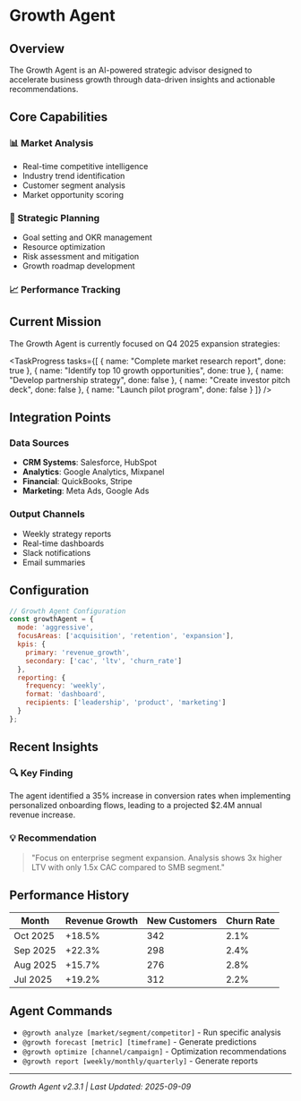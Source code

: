 # Growth Agent

## Overview

The Growth Agent is an AI-powered strategic advisor designed to accelerate business growth through data-driven insights and actionable recommendations.

<AgentStatus status="active" tasks={3} />

## Core Capabilities

### 📊 Market Analysis
- Real-time competitive intelligence
- Industry trend identification
- Customer segment analysis
- Market opportunity scoring

### 🎯 Strategic Planning
- Goal setting and OKR management
- Resource optimization
- Risk assessment and mitigation
- Growth roadmap development

### 📈 Performance Tracking

<div className="grid grid-cols-3 gap-4 my-6">
  <MetricCard title="Revenue Growth" value="24.5" change={12.3} unit="%" />
  <MetricCard title="Customer Acquisition" value="1,234" change={-5.2} />
  <MetricCard title="Market Share" value="18.7" change={3.1} unit="%" />
</div>

## Current Mission

The Growth Agent is currently focused on Q4 2025 expansion strategies:

<TaskProgress tasks={[
  { name: "Complete market research report", done: true },
  { name: "Identify top 10 growth opportunities", done: true },
  { name: "Develop partnership strategy", done: false },
  { name: "Create investor pitch deck", done: false },
  { name: "Launch pilot program", done: false }
]} />

## Integration Points

### Data Sources
- **CRM Systems**: Salesforce, HubSpot
- **Analytics**: Google Analytics, Mixpanel
- **Financial**: QuickBooks, Stripe
- **Marketing**: Meta Ads, Google Ads

### Output Channels
- Weekly strategy reports
- Real-time dashboards
- Slack notifications
- Email summaries

## Configuration

```javascript
// Growth Agent Configuration
const growthAgent = {
  mode: 'aggressive',
  focusAreas: ['acquisition', 'retention', 'expansion'],
  kpis: {
    primary: 'revenue_growth',
    secondary: ['cac', 'ltv', 'churn_rate']
  },
  reporting: {
    frequency: 'weekly',
    format: 'dashboard',
    recipients: ['leadership', 'product', 'marketing']
  }
};
```

## Recent Insights

### 🔍 Key Finding
The agent identified a 35% increase in conversion rates when implementing personalized onboarding flows, leading to a projected $2.4M annual revenue increase.

### 💡 Recommendation
> "Focus on enterprise segment expansion. Analysis shows 3x higher LTV with only 1.5x CAC compared to SMB segment."

## Performance History

| Month | Revenue Growth | New Customers | Churn Rate |
|-------|---------------|---------------|------------|
| Oct 2025 | +18.5% | 342 | 2.1% |
| Sep 2025 | +22.3% | 298 | 2.4% |
| Aug 2025 | +15.7% | 276 | 2.8% |
| Jul 2025 | +19.2% | 312 | 2.2% |

## Agent Commands

- `@growth analyze [market/segment/competitor]` - Run specific analysis
- `@growth forecast [metric] [timeframe]` - Generate predictions
- `@growth optimize [channel/campaign]` - Optimization recommendations
- `@growth report [weekly/monthly/quarterly]` - Generate reports

---

*Growth Agent v2.3.1 | Last Updated: 2025-09-09*
